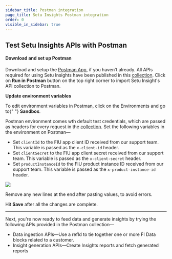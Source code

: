 ```yaml
---
sidebar_title: Postman integration
page_title: Setu Insights Postman integration
order: 0
visible_in_sidebar: true
---
```


## Test Setu Insights APIs with Postman

#### Download and set up Postman

Download and setup the <a href="https://www.postman.com/downloads" target="_blank">Postman App</a>, if you haven’t already. All APIs required for using Setu Insights have been published in this <a href="https://documenter.getpostman.com/view/15939114/2s93Jrw4mm" target="_blank">collection</a>. Click on **Run in Postman** button on the top right corner to import Setu Insight's API collection to Postman.

**Update environment variables**

<Callout type="tip">
  To edit environment variables in Postman, click on the Environments and go to{" "}
  <strong>Sandbox</strong>.
</Callout>

<br />

Postman environment comes wth default test credentials, which are passed as headers for every request in the <a href="https://www.postman.com/setu-devs/workspace/data-insights-public/collection/15939114-44fcb9cc-0623-47a9-a195-1e2b30c66158" target="_blank">collection</a>. Set the following variables in the environment on Postman—

- Set `clientId` to the FIU app client ID received from our support team. This variable is passed as the `x-client-id` header.
- Set `clientSecret` to the FIU app client secret received from our support team. This variable is passed as the `x-client-secret` header.
- Set `productInstanceId` to the FIU product instance ID received from our support team. This variable is passed as the `x-product-instance-id` header.

![](https://storage.googleapis.com/strapi-assets/latest/setu-bsa-variables-1/setu-bsa-variables-1.png)

<Callout type="warning">
  Remove any new lines at the end after pasting values, to avoid errors.
</Callout>

<br />

Hit **Save** after all the changes are complete.

<hr class="tertiary" />

Next, you're now ready to feed data and generate insights by trying the following APIs provided in the Postman collection—

- Data ingestion APIs—Use a refId to tie together one or more FI Data blocks related to a customer.
- Insight generation APIs—Create Insights reports and fetch generated reports

<WasPageHelpful />
